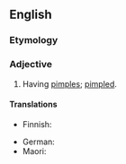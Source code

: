 ==English==

===Etymology===
{{suffix|en|pimple|y}}

===Adjective===
{{en-adj|er}}

# Having [[pimple]]s; [[pimpled]].

====Translations====
{{trans-top|having pimples; pimpled}}
* Finnish: {{t|fi|näppyläinen}}
{{trans-mid}}
* German: {{t|de|picklig}}
* Maori: {{t|mi|para}}
{{trans-bottom}}